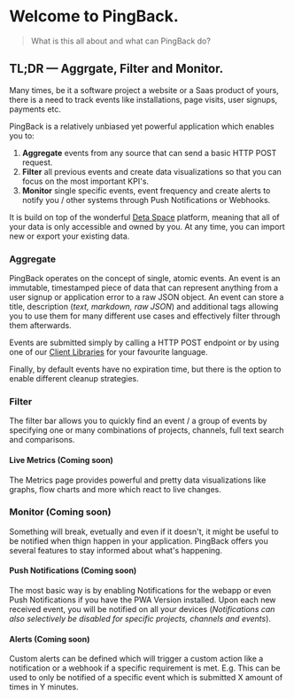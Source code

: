 # Welcome to PingBack.

> What is this all about and what can PingBack do?

## TL;DR — Aggrgate, Filter and Monitor.

Many times, be it a software project a website or a Saas product of yours, there is a need to track events
like installations, page visits, user signups, payments etc.

PingBack is a relatively unbiased yet powerful application which enables you to:
1. **Aggregate** events from any source that can send a basic HTTP POST request.
2. **Filter** all previous events and create data visualizations so that you can focus on the most important KPI's.
3. **Monitor** single specific events, event frequency and create alerts to notify you / other systems through Push Notifications or Webhooks.

It is build on top of the wonderful [Deta Space](https://deta.space) platform, meaning that all of your data is only accessible and owned by you.
At any time, you can import new or export your existing data.

### Aggregate

PingBack operates on the concept of single, atomic events. An event is an immutable, timestamped piece of data that can represent anything from a user
signup or application error to a raw JSON object.
An event can store a title, description (*text, markdown, raw JSON*) and additional tags allowing you to use them for many different use cases and
effectively filter through them afterwards.

Events are submitted simply by calling a HTTP POST endpoint or by using one of our [Client Libraries](/clientlibraries) for your favourite language.

Finally, by default events have no expiration time, but there is the option to enable different cleanup strategies.

### Filter

The filter bar allows you to quickly find an event / a group of events by specifying one or many combinations of projects, channels, full text search and comparisons.

#### Live Metrics (Coming soon)

The Metrics page provides powerful and pretty data visualizations like graphs, flow charts and more which react to live changes.

### Monitor (Coming soon)

Something will break, evetually and even if it doesn't, it might be useful to be notified when thign happen in your application.
PingBack offers you several features to stay informed about what's happening.

#### Push Notifications (Coming soon)

The most basic way is by enabling Notifications for the webapp or even Push Notifications if you have the PWA Version installed.
Upon each new received event, you will be notified on all your devices (*Notifications can also selectively be disabled for specific projects, channels and events*).

#### Alerts (Coming soon)

Custom alerts can be defined which will trigger a custom action like a notification or a webhook if a specific requirement is met.
E.g. This can be used to only be notified of a specific event which is submitted X amount of times in Y minutes.
